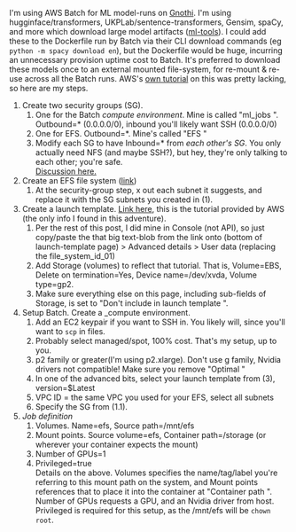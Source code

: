 


I'm using AWS Batch for ML model-runs on [Gnothi](https://gnothiai.com). I'm using hugginface/transformers, UKPLab/sentence-transformers, Gensim, spaCy, and more which download large model artifacts ([ml-tools](https://github.com/lefnire/ml-tools)). I could add these to the Dockerfile run by Batch via their CLI download commands (eg `python -m spacy download en`), but the Dockerfile would be huge, incurring an unnecessary provision uptime cost to Batch. It's preferred to download these models once to an external mounted file-system, for re-mount & re-use across all the Batch runs. AWS's [own tutorial](https://aws.amazon.com/premiumsupport/knowledge-center/batch-mount-efs/) on this was pretty lacking, so here are my steps.

1.  Create two security groups (SG).   
    1. One for the Batch _compute environment_. Mine is called  "ml_jobs ". Outbound=* (0.0.0.0/0), inbound you'll likely want SSH (0.0.0.0/0)  
    2. One for EFS. Outbound=*. Mine's called  "EFS "  
    3. Modify each SG to have Inbound=* from _each other's SG_. You only actually need NFS (and maybe SSH?), but hey, they're only talking to each other; you're safe.  
    [Discussion here.](https://forums.aws.amazon.com/thread.jspa?threadID=235344)
2.  Create an EFS file system ([link](https://console.aws.amazon.com/efs/home?region=us-east-1#/file-systems))  
    1. At the security-group step, x out each subnet it suggests, and replace it with the SG subnets you created in (1).
3.  Create a launch template. [Link here](https://aws.amazon.com/premiumsupport/knowledge-center/batch-mount-efs/), this is the tutorial provided by AWS (the only info I found in this adventure).   
    1. Per the rest of this post, I did mine in Console (not API), so just copy/paste the that big text-blob from the link onto (bottom of launch-template page) > Advanced details > User data (replacing the file_system_id_01)  
    2. Add Storage (volumes) to reflect that tutorial. That is, Volume=EBS, Delete on termination=Yes, Device name=/dev/xvda, Volume type=gp2.  
    3. Make sure everything else on this page, including sub-fields of Storage, is set to  "Don't include in launch template ".
4.  Setup Batch. Create a _compute environment.  
    1. Add an EC2 keypair if you want to SSH in. You likely will, since you'll want to `scp` in files.  
    2. Probably select managed/spot, 100% cost. That's my setup, up to you.  
    3. p2 family or greater(I'm using p2.xlarge). Don't use g family, Nvidia drivers not compatible! Make sure you remove  "Optimal "  
    4. In one of the advanced bits, select your launch template from (3), version=$Latest  
    5. VPC ID = the same VPC you used for your EFS, select all subnets  
    6. Specify the SG from (1.1).
5.  _Job definition_  
    1. Volumes. Name=efs, Source path=/mnt/efs  
    2. Mount points. Source volume=efs, Container path=/storage (or wherever your container expects the mount)  
    3. Number of GPUs=1  
    4. Privileged=true  
    Details on the above. Volumes specifies the name/tag/label you're referring to this mount path on the system, and Mount points references that to place it into the container at  "Container path ". Number of GPUs requests a GPU, and an Nvidia driver from host. Privileged is required for this setup, as the /mnt/efs will be `chown root`.